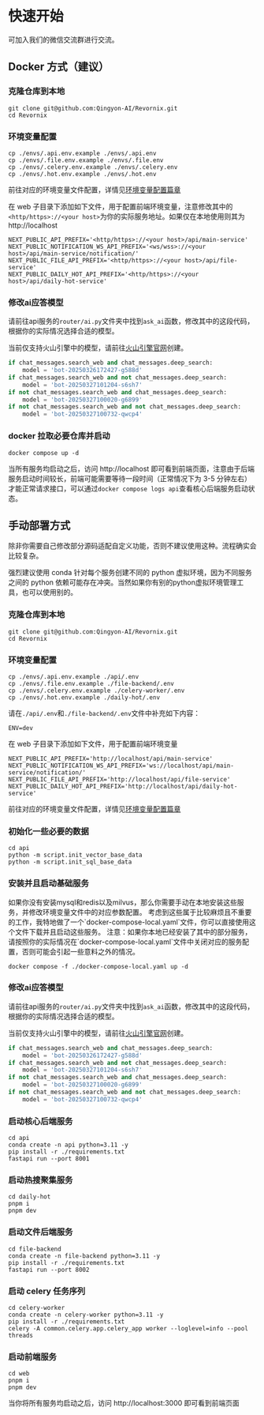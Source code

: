 
# 快速开始

可加入我们的微信交流群<WeComCode />进行交流。

## Docker 方式（建议）

<Steps>

### 克隆仓库到本地

```shell
git clone git@github.com:Qingyon-AI/Revornix.git
cd Revornix
```

### 环境变量配置

```shell
cp ./envs/.api.env.example ./envs/.api.env
cp ./envs/.file.env.example ./envs/.file.env
cp ./envs/.celery.env.example ./envs/.celery.env
cp ./envs/.hot.env.example ./envs/.hot.env
```

前往对应的环境变量文件配置，详情见[环境变量配置篇章](environment)

在 web 子目录下添加如下文件，用于配置前端环境变量，注意修改其中的`<http/https>://<your host>`为你的实际服务地址。如果仅在本地使用则其为http://localhost

```shell filename=".env"
NEXT_PUBLIC_API_PREFIX='<http/https>://<your host>/api/main-service'
NEXT_PUBLIC_NOTIFICATION_WS_API_PREFIX='<ws/wss>://<your host>/api/main-service/notification/'
NEXT_PUBLIC_FILE_API_PREFIX='<http/https>://<your host>/api/file-service'
NEXT_PUBLIC_DAILY_HOT_API_PREFIX='<http/https>://<your host>/api/daily-hot-service'
```

### 修改ai应答模型

请前往api服务的`router/ai.py`文件夹中找到`ask_ai`函数，修改其中的这段代码，根据你的实际情况选择合适的模型。

<Callout>当前仅支持火山引擎中的模型，请前往[火山引擎官网](https://www.volcengine.com)创建。</Callout>

```python
if chat_messages.search_web and chat_messages.deep_search:
	model = 'bot-20250326172427-g588d'
if chat_messages.search_web and not chat_messages.deep_search:
	model = 'bot-20250327101204-s6sh7'
if not chat_messages.search_web and chat_messages.deep_search:
	model = 'bot-20250327100020-g6899'
if not chat_messages.search_web and not chat_messages.deep_search:
	model = 'bot-20250327100732-qwcp4'
```

### docker 拉取必要仓库并启动

```shell
docker compose up -d
```

当所有服务均启动之后，访问 http://localhost 即可看到前端页面，注意由于后端服务启动时间较长，前端可能需要等待一段时间（正常情况下为 3-5 分钟左右）才能正常请求接口，可以通过`docker compose logs api`查看核心后端服务启动状态。

</Steps>

## 手动部署方式

除非你需要自己修改部分源码适配自定义功能，否则不建议使用这种。流程确实会比较复杂。

<Callout>
	强烈建议使用 conda 针对每个服务创建不同的 python 虚拟环境，因为不同服务之间的
	python
	依赖可能存在冲突。当然如果你有别的python虚拟环境管理工具，也可以使用别的。
</Callout>

<Steps>

### 克隆仓库到本地

```shell
git clone git@github.com:Qingyon-AI/Revornix.git
cd Revornix
```

### 环境变量配置

```shell
cp ./envs/.api.env.example ./api/.env
cp ./envs/.file.env.example ./file-backend/.env
cp ./envs/.celery.env.example ./celery-worker/.env
cp ./envs/.hot.env.example ./daily-hot/.env
```

请在`./api/.env`和`./file-backend/.env`文件中补充如下内容：

```
ENV=dev
```

在 web 子目录下添加如下文件，用于配置前端环境变量

```shell filename=".env"
NEXT_PUBLIC_API_PREFIX='http://localhost/api/main-service'
NEXT_PUBLIC_NOTIFICATION_WS_API_PREFIX='ws://localhost/api/main-service/notification/'
NEXT_PUBLIC_FILE_API_PREFIX='http://localhost/api/file-service'
NEXT_PUBLIC_DAILY_HOT_API_PREFIX='http://localhost/api/daily-hot-service'
```

前往对应的环境变量文件配置，详情见[环境变量配置篇章](environment)

### 初始化一些必要的数据

```shell
cd api
python -m script.init_vector_base_data
python -m script.init_sql_base_data
```

### 安装并且启动基础服务

<Callout>
	如果你没有安装mysql和redis以及milvus，那么你需要手动在本地安装这些服务，并修改环境变量文件中的对应参数配置。
	考虑到这些属于比较麻烦且不重要的工作，我特地做了一个`docker-compose-local.yaml`文件，你可以直接使用这个文件下载并且启动这些服务。
</Callout>

<Callout type="warning">
	注意：如果你本地已经安装了其中的部分服务，请按照你的实际情况在`docker-compose-local.yaml`文件中关闭对应的服务配置，否则可能会引起一些意料之外的情况。
</Callout>

```shell
docker compose -f ./docker-compose-local.yaml up -d 
```


### 修改ai应答模型

请前往api服务的`router/ai.py`文件夹中找到`ask_ai`函数，修改其中的这段代码，根据你的实际情况选择合适的模型。

<Callout>当前仅支持火山引擎中的模型，请前往[火山引擎官网](https://www.volcengine.com)创建。</Callout>

```python
if chat_messages.search_web and chat_messages.deep_search:
	model = 'bot-20250326172427-g588d'
if chat_messages.search_web and not chat_messages.deep_search:
	model = 'bot-20250327101204-s6sh7'
if not chat_messages.search_web and chat_messages.deep_search:
	model = 'bot-20250327100020-g6899'
if not chat_messages.search_web and not chat_messages.deep_search:
	model = 'bot-20250327100732-qwcp4'
```

### 启动核心后端服务

```shell
cd api
conda create -n api python=3.11 -y
pip install -r ./requirements.txt
fastapi run --port 8001
```

### 启动热搜聚集服务

```shell
cd daily-hot
pnpm i 
pnpm dev
```

### 启动文件后端服务

```shell
cd file-backend
conda create -n file-backend python=3.11 -y
pip install -r ./requirements.txt
fastapi run --port 8002
```

### 启动 celery 任务序列

```shell
cd celery-worker
conda create -n celery-worker python=3.11 -y
pip install -r ./requirements.txt
celery -A common.celery.app.celery_app worker --loglevel=info --pool threads
```

### 启动前端服务

```shell
cd web
pnpm i
pnpm dev
```

</Steps>

当你将所有服务均启动之后，访问 http://localhost:3000 即可看到前端页面
